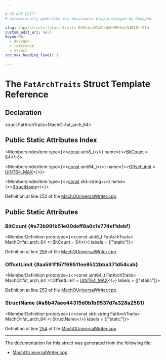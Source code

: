 ```yaml
---

# DO NOT EDIT!
# Automatically generated via docusaurus-plugin-doxygen by Doxygen.

slug: /api/structs/fatarchtraits-049c1ca07a2a4b8e09fbdc54618ff98d
custom_edit_url: null
keywords:
  - doxygen
  - reference
  - struct
toc_max_heading_level: 3

---
```





# The `FatArchTraits` Struct Template Reference

<DoxygenPage pluginConfig={pluginConfig}>



## Declaration

<CodeBlock>struct FatArchTraits&lt;MachO::fat&#95;arch&#95;64&gt;</CodeBlock>

## Public Static Attributes Index

<MembersIndex>

<MembersIndexItem
  type={<><a href="/docs/api/files/lib/lib/target/lib/target/aarch64/aarch64promoteconstant-cpp/#a90f8350fecae261c25be85d38b451bff">const</a> uint8&#95;t</>}
  name={<><a href="#a73b991b51e00deff8a0c1e774ef1debf">BitCount</a> = 64</>}>
</MembersIndexItem>

<MembersIndexItem
  type={<><a href="/docs/api/files/lib/lib/target/lib/target/aarch64/aarch64promoteconstant-cpp/#a90f8350fecae261c25be85d38b451bff">const</a> uint64&#95;t</>}
  name={<><a href="#aa591f157f68511ee8522bba371d54cab">OffsetLimit</a> = <a href="/docs/api/files/include/include/llvm-c/datatypes-h/#a30654b4b67d97c42ca3f9b6052dda916">UINT64&#95;MAX</a></>}>
</MembersIndexItem>

<MembersIndexItem
  type={<><a href="/docs/api/files/lib/lib/target/lib/target/aarch64/aarch64promoteconstant-cpp/#a90f8350fecae261c25be85d38b451bff">const</a> std::string</>}
  name={<><a href="#a8b47aee44315d0b1b9537d7a328a2581">StructName</a></>}>
</MembersIndexItem>

</MembersIndex>


Definition at line 252 of file <a href="/docs/api/files/lib/lib/object/machouniversalwriter-cpp">MachOUniversalWriter.cpp</a>.

<SectionDefinition>

## Public Static Attributes

### BitCount {#a73b991b51e00deff8a0c1e774ef1debf}

<MemberDefinition
  prototype={<>const uint8&#95;t FatArchTraits&lt; MachO::fat&#95;arch&#95;64 &gt;::BitCount = 64</>}
  labels = {["static"]}>

Definition at line <a href="/docs/api/files/lib/lib/object/machouniversalwriter-cpp/#l00255">255</a> of file <a href="/docs/api/files/lib/lib/object/machouniversalwriter-cpp">MachOUniversalWriter.cpp</a>.
</MemberDefinition>

### OffsetLimit {#aa591f157f68511ee8522bba371d54cab}

<MemberDefinition
  prototype={<>const uint64&#95;t FatArchTraits&lt; MachO::fat&#95;arch&#95;64 &gt;::OffsetLimit = <a href="/docs/api/files/include/include/llvm-c/datatypes-h/#a30654b4b67d97c42ca3f9b6052dda916">UINT64&#95;MAX</a></>}
  labels = {["static"]}>

Definition at line <a href="/docs/api/files/lib/lib/object/machouniversalwriter-cpp/#l00253">253</a> of file <a href="/docs/api/files/lib/lib/object/machouniversalwriter-cpp">MachOUniversalWriter.cpp</a>.
</MemberDefinition>

### StructName {#a8b47aee44315d0b1b9537d7a328a2581}

<MemberDefinition
  prototype={<>const std::string FatArchTraits&lt; MachO::fat&#95;arch&#95;64 &gt;::StructName</>}
  labels = {["static"]}>

Definition at line <a href="/docs/api/files/lib/lib/object/machouniversalwriter-cpp/#l00254">254</a> of file <a href="/docs/api/files/lib/lib/object/machouniversalwriter-cpp">MachOUniversalWriter.cpp</a>.
</MemberDefinition>

</SectionDefinition>

<hr/>

The documentation for this struct was generated from the following file:

<ul>
<li><a href="/docs/api/files/lib/lib/object/machouniversalwriter-cpp">MachOUniversalWriter.cpp</a></li>
</ul>

</DoxygenPage>
